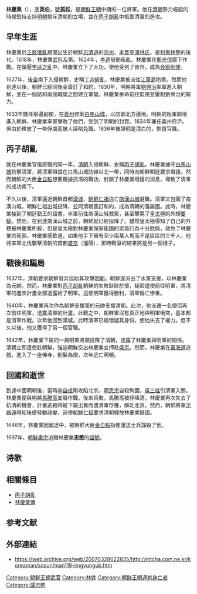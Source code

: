 {{noteTA
|1=zh-hans:李适; zh-hant:李适;
|2=zh-hans:李适之乱; zh-hant:李适之亂;
}}

{{Infobox Korean name
|hangul=임경업
|hanja=林慶業
|rr=Im Gyeong Eop 
|mr=Im Kyŏng-ŏp
}}
'''林慶業'''（{{bd|1594年||1646年||}}），[[表字|字]]'''英伯'''，[[號|號]]'''孤松'''，是[[朝鮮王朝|朝鮮王朝]]中期的一位將軍。他在[[清朝|清朝]]勢力崛起的時候堅持支持[[明朝|明朝]]排斥清朝的立場，並在[[丙子胡亂|丙子胡亂]]中抵禦清軍的進攻。
==早年生涯==
林慶業於[[壬辰倭亂|壬辰倭亂]]期間出生於朝鮮[[忠清道|忠清道]]的[[忠州|忠州]]，[[本貫|本貫]][[平澤林氏|平澤林氏]]，是[[判書|判書]][[林整|林整]]的後代。1618年，林慶業[[武科|武科]]及第。1624年，[[李适_(朝鮮)|李适]]發動叛亂。林慶業在[[鄭忠信|鄭忠信]]麾下作戰。在鎮壓[[李适之亂|李适之亂]]中，林慶業立下了大功，使他受到了晉升，成為[[僉節制使|僉節制使]]。

1627年，[[後金|後金]]南下入侵朝鮮，史稱[[丁卯胡亂|丁卯胡亂]]，林慶業被派往[[江華島|江華島]]防禦。然而他到達以後，朝鮮已經同後金簽訂了和約。1630年，明朝將軍[[劉興治_(明朝)|劉興治]]率軍進入朝鮮，並在一個路和兩個城堡之間建立軍營。林慶業奉命前往監視並壓制劉興治的勢力。

1633年擔任寧邊副使，在[[義州|義州]]修築[[白馬山城|白馬山城]]，以防禦北方邊境。明朝的叛軍越境進入朝鮮，林慶業率軍擊敗了他們，受到了明朝的封賞。1634年兼任義州府尹。但由於釋放了一些俘虜而被人誣陷免職。1636年被證明是清白的，恢復官職。
==丙子胡亂==
就在林慶業官復原職的同一年，[[清朝|清朝]]入侵朝鮮，史稱[[丙子胡亂|丙子胡亂]]。林慶業據守[[白馬山城|白馬山城]]抗擊清軍，將清軍阻擋在白馬山城防線以北一帶，同時向朝鮮朝廷要求增援。然而朝鮮的大臣[[金自點|金自點]]想要獨據抗清的戰功，封鎖了林慶業增援的消息，導致了清軍的成功南下。

不久以後，清軍逼近朝鮮首都[[漢城|漢城]]，[[朝鮮仁祖|朝鮮仁祖]]逃亡[[南漢山城|南漢山城]]避難。清軍又包圍了南漢山城，朝鮮仁祖出城投降，並同清朝簽訂和約，成為清朝的藩屬國。此時，林慶業接到了朝廷勤王的詔書，率軍前往南漢山城救駕，甚至擊斃了[[皇太極|皇太極]]的外甥[[要槌|要槌]]。然而，在到達南漢山城之前，朝鮮就已經投降了。雖然皇太極得知了自己的外甥被林慶業所殺，但是皇太極對林慶業保家衛國的崇高行為十分欽佩，赦免了林慶業的死罪。林慶業感歎道，如果他手下擁有至少兩萬人馬而不是區區的三千人，他將率軍北伐襲擊清朝的首都[[盛京|盛京]]（瀋陽），那時戰爭的結果將是另一個樣子。

==戰後和騙局==
1637年，清朝要求朝鮮發兵協助其攻擊[[明朝|明朝]]。朝鮮遂派出了水軍支援，以林慶業為元帥。然而，林慶業對[[丙子胡亂|丙子胡亂]]朝鮮的失敗耿耿於懷，秘密遣使前往明軍，將清軍的進攻計畫全部透露給了明軍。這使明軍獲得勝利，清軍傷亡慘重。

1640年，林慶業再次作為朝鮮支援軍的元帥支援清朝。此次，他派遣一名僧侶再次前往明軍，透露清軍的計畫。此戰之中，朝鮮軍沒有真正地與明軍衝突，基本都是清軍作戰。次年他回到漢城。此時清軍已經懷疑其身份，使他失去了權力。但不久以後，他又獲得了另一個官職。

1642年，林慶業下屬的一員明軍將領投降了清朝，透露了林慶業與明軍的關係。清朝立即遣使赴朝鮮，強迫朝鮮交出林慶業並押赴[[盛京|盛京]]。然而，林慶業在[[黃海道|黃海道]]逃脫，進入了一座佛寺，削髮為僧，次年逃亡明朝。

==回國和逝世==
到達中國明朝後，當時[[李自成|李自成]]剛攻陷北京，[[明思宗|明思宗]]自殺殉國，[[吳三桂|吳三桂]]引清軍入關。林慶業便與明將[[馬騰高|馬騰高]]並肩作戰。後來兵敗，馬騰高被俘降清，林慶業再次失去了抗清的機會，計畫逃跑時被下屬出賣而遭清軍俘獲，解赴北京。然而，朝鮮將軍[[沈器遠|沈器遠]]得知後便發動政變，迫使[[朝鮮仁祖|朝鮮仁祖]]要求清朝釋放林慶業歸國。

1646年，林慶業回國途中，被朝鮮大臣[[金自點|金自點]]指使護送士兵謀殺了他。

1697年，[[朝鮮肅宗|朝鮮肅宗]]追贈林慶業'''忠愍'''的[[諡號|諡號]]。

==诗歌==
{{cquote|力拔山气盖世，仅次楚霸王。冰霜节烈日忠，胜似伍子胥。千古凛凛大丈夫，莫过于汉寿亭候。<br/>—林庆业《力拔山》译诗{{r|通史|韦旭昇|page1=575|page2=245}}}}

==相關條目==
*[[丙子胡亂|丙子胡亂]]
*[[林慶業傳|林慶業傳]]

==参考文献==
{{Reflist|refs=
<ref name="通史">{{cite book |author=李岩|coauthors=徐建顺、池水涌、俞成云  |title=《朝鲜文学通史》|year=2010年9月 |publisher=社会科学文献出版社 |location=北京|ISBN=978-7-5097-1511-6}}</ref>
<ref name="韦旭昇">{{cite book |author=韦旭昇著 |coauthors= |title=《韩国文学史》|year=2008年7月 |publisher=北京大学出版社 |location=北京|ISBN=978-7-301-14042-0}}</ref>
}}

==外部連結==
*https://web.archive.org/web/20070328022835/http://mtcha.com.ne.kr/koreaman/sosun/man119-imgyungub.htm

[[Category:朝鮮王朝武官|Category:朝鮮王朝武官]]
[[Category:林姓|Category:林姓]]
[[Category:朝鲜王朝遇刺身亡者|Category:朝鲜王朝遇刺身亡者]]
[[Category:諡忠愍|Category:諡忠愍]]